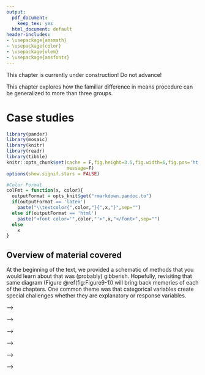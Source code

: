 ```yaml
---
output:
  pdf_document: 
    keep_tex: yes
  html_document: default
header-includes:
- \usepackage{amsmath}
- \usepackage{color}
- \usepackage{ulem}
- \usepackage{amsfonts}
---
```


::: {.underconstruction}
This chapter is currently under construction! Do not advance!
:::

::: {.guidedpractice}
This chapter explores how the familiar difference in means procedure can 
be generalized to more than three groups. 
:::

# Case studies {#chapter9}

```r
library(pander)
library(mosaic)
library(knitr)
library(readr)
library(tibble)
knitr::opts_chunk$set(cache = F,fig.height=3.5,fig.width=6,fig.pos='ht',warning=F,
                      message=F)
options(show.signif.stars = FALSE)
```


```r
#Color Format
colFmt = function(x, color){
  outputFormat = opts_knit$get("rmarkdown.pandoc.to")
  if(outputFormat == 'latex')
    paste("\\textcolor{",color,"}{",x,"}",sep="")
  else if(outputFormat == 'html')
    paste("<font color='",color,"'>",x,"</font>",sep="")
  else
    x
}
```


## Overview of material covered	{#section9-1}

At the beginning of the text, we provided a schematic of methods that you would
learn about that was (probably) gibberish. Hopefully, revisiting that same diagram
(Figure \@ref(fig:Figure9-1)) will bring back memories of each of the chapters.
One common theme was that categorical variables create special challenges whether they are explanatory or
response variables. 

<!-- (ref:fig9-1) Schematic of methods covered.  -->

<!-- ```{r Figure9-1,fig.cap="(ref:fig9-1)",echo=F,out.width="100%",fig.align="center"} -->
<!-- knitr::include_graphics("chapter9_files/image002.png") -->
<!-- ``` -->

<!-- \indent Every scenario with a quantitative response variable was handled using linear -->
<!-- models. The last material on multiple linear regression modeling tied back to -->
<!-- the One-Way and Two-Way ANOVA models as categorical variables were added to the -->
<!-- models. As both a review and to emphasize the connections, let's connect some  -->
<!-- of the different versions of the general linear model that we considered.  -->

<!-- \newpage -->

<!-- \indent If we start with the One-Way ANOVA, the referenced-coded model was written out -->
<!-- as: -->

<!-- $$y_{ij}=\alpha + \tau_j + \varepsilon_{ij}.$$ -->

<!-- We didn't want to introduce indicator variables at that early stage of the  -->
<!-- material, but we can now write out the same model using our indicator variable -->
<!-- approach from Chapter \@ref(chapter8) for a $J$-level categorical explanatory -->
<!-- variable using $J-1$ indicator variables as: -->
<!-- \index{model!One-Way ANOVA} \index{indicator} -->

<!-- $$y_i = \beta_0 + \beta_1I_{\text{Level }2,i} + \beta_2I_{\text{Level }3,i} + -->
<!-- \cdots + \beta_{J-1}I_{\text{Level }J,i} + \varepsilon_i.$$ -->



<!-- We now know how the indicator variables are either 0 or 1 for each observation -->
<!-- and only one takes in the value 1 (is "turned on") at a time for each response. -->
<!-- We can then equate the general notation from Chapter \@ref(chapter8) with our -->
<!-- specific One-Way ANOVA (Chapter \@ref(chapter3)) notation as follows: -->

<!-- * For the baseline category, the mean is: -->

<!--     $$\alpha = \beta_0$$ -->

<!--     * The mean for the baseline category was modeled using $\alpha$ which is -->
<!--     the intercept term in the output that we called $\beta_0$ in the -->
<!--     regression models.  -->

<!-- * For category $j$, the mean is: -->

<!--     * From the One-Way ANOVA model: -->

<!--     $$\alpha + \tau_j$$ -->

<!--     * From the regression model where the only indicator variable that is 1 -->
<!--     is $I_{\text{Level }j,i}$: -->

<!--     $$\begin{array}{rl} -->
<!--     &\beta_0 + \beta_1I_{\text{Level }2,i} + \beta_2I_{\text{Level }3,i} + \cdots + \beta_JI_{\text{Level }J,i} \\ -->
<!--     &=  \beta_0 + \beta_{j-1}\cdot1\\  -->
<!--     &= \beta_0 + \beta_{j-1} -->
<!--     \end{array}$$ -->

<!--     * So with intercepts being equal, $\beta_{j-1}=\tau_j$. -->

<!-- The ANOVA reference-coding notation was used to focus on the coefficients that -->
<!-- were "turned on" and their interpretation without getting bogged down in the -->
<!-- full power (and notation) of general linear models.  -->
<!-- \index{reference coding} -->

<!-- \indent The same equivalence is  -->
<!-- possible to equate our work in the Two-Way ANOVA interaction model, -->
<!-- \index{model!interaction} -->

<!-- $$y_{ijk} = \alpha + \tau_j + \gamma_k + \omega_{jk} + \varepsilon_{ijk},$$ -->

<!-- with the regression notation from the MLR model with an interaction: -->
<!-- \index{model!MLR!interaction} -->

<!-- $$\begin{array}{rc} -->
<!-- y_i=&\beta_0 + \beta_1x_i +\beta_2I_{\text{Level }2,i}+\beta_3I_{\text{Level }3,i} -->
<!-- +\cdots+\beta_JI_{\text{Level }J,i} +\beta_{J+1}I_{\text{Level }2,i}\:x_i \\ -->
<!-- &+\beta_{J+2}I_{\text{Level }3,i}\:x_i -->
<!-- +\cdots+\beta_{2J-1}I_{\text{Level }J,i}\:x_i +\varepsilon_i -->
<!-- \end{array}$$ -->

<!-- If one of the categorical variables only had two levels, then we could simply -->
<!-- replace $x_i$ with the pertinent indicator variable and be able to equate the -->
<!-- two versions of the notation. That said, we won't attempt that here. And if -->
<!-- both variables have more than 2 levels, the number of coefficients to keep  -->
<!-- track of grows rapidly. The great increase in complexity of notation to fully  -->
<!-- writing out the indicator variables in the regression approach with  -->
<!-- interactions with two categorical variables is the other reason we explored the -->
<!-- Two-Way ANOVA using a "simplified" notation system even though ``lm`` used the -->
<!-- indicator approach to estimate the model. The Two-Way ANOVA notation helped us  -->
<!-- distinguish which coefficients related to main effects and the interaction,  -->
<!-- something that the regression notation doesn't make clear.  -->

<!-- \indent In the following four sections, you will have additional opportunities to see -->
<!-- applications of the methods considered here to real data. The data sets are taken directly  -->
<!-- from published research articles, so you can see the potential utility of the -->
<!-- methods we've been discussing for handling real problems. They are focused on -->
<!-- biological applications because most come from a particular journal (*Biology Letters*) that -->
<!--  encourages authors to share their data sets, making -->
<!-- our re-analyses possible. Use these sections to review the methods  -->
<!-- from earlier in the book and to see some hints about possible extensions of the methods you have learned. -->

<!-- \sectionmark{The impact of simulated chronic nitrogen deposition} -->

<!-- ## The impact of simulated chronic nitrogen deposition on the biomass and N2-fixation activity of two boreal feather moss–cyanobacteria associations	{#section9-2} -->

<!-- \sectionmark{The impact of simulated chronic nitrogen deposition} -->

<!-- ```{r echo=F} -->
<!-- gdn <- read_csv("gundalebachnordin_2.csv") -->
<!-- ``` -->

<!-- (ref:fig9-2) Pirate-plot of biomass responses by treatment and species.  -->

<!-- ```{r Figure9-2,fig.cap="(ref:fig9-2)",echo=F} -->
<!-- gdn$Species <- factor(gdn$Species) -->
<!-- gdn$Treatment <- factor(gdn$Treatment) -->
<!-- library(yarrr) -->
<!-- pirateplot(Massperha~Species+Treatment, data=gdn, inf.method="ci", inf.disp="line",  -->
<!--            theme=2, ylab="Biomass", point.o=1, pal="southpark") -->
<!-- ``` -->

<!-- In a 16-year experiment, @Gundale2013 studied the impacts -->
<!-- of Nitrogen (N) additions on the mass of two feather moss species  -->
<!-- (*Pleurozium schreberi* (``PS``) and *Hylocomium* (``HS``)) in the Svartberget -->
<!-- Experimental Forest in Sweden. They used a randomized block design: here this  -->
<!-- means that within each of 6 blocks (pre-specified areas that were divided into  -->
<!-- three experimental units or plots of area 0.1 hectare), one of the three  -->
<!-- treatments were randomly applied. ***Randomized block designs*** involve -->
<!-- randomization of levels within blocks or groups as opposed to ***completely -->
<!-- randomized designs*** where each ***experimental unit*** (the subject or plot -->
<!-- that will be measured) could be randomly assigned to any treatment. -->
<!-- \index{randomized block design} -->
<!-- \index{completely randomized design} -->
<!-- \index{experimental unit} -->
<!-- This is -->
<!-- done in agricultural studies to control for systematic differences across the -->
<!-- fields by making sure each treatment level is used in each area or ***block*** -->
<!-- of the field. In this example, it resulted in a balanced design with six replicates at each combination of *Species* and *Treatment*. -->
<!-- \index{block} -->

<!-- \indent The three treatments involved different levels of N applied immediately after -->
<!-- snow melt, *Control* (no additional N -- just the naturally deposited  -->
<!-- amount), 12.5 kg N $\text{ha}^{-1}\text{yr}^{-1}$ (*N12.5*), and  -->
<!-- 50 kg N $\text{ha}^{-1}\text{yr}^{-1}$ (*N50*). The researchers were  -->
<!-- interested in whether the treatments would have differential impacts on the  -->
<!-- two species of moss growth. They measured a variety of other -->
<!-- variables, but here we focus on the estimated *biomass* per hectare (mg/ha) of -->
<!-- the *species* (*PS* or *HS*), both measured for each plot within each block, -->
<!-- considering differences across the *treatments* (*Control*, *N12.5*, or *N50*). -->
<!-- The pirate-plot in Figure \@ref(fig:Figure9-2) provides some initial information -->
<!-- about the responses. Initially there seem to be some differences in the -->
<!-- combinations of groups and some differences in variability in the different -->
<!-- groups, especially with much more variability in the *control* treatment level -->
<!-- and more variability in the *PS* responses than for the *HS* responses.  -->

<!-- ```{r eval=F} -->
<!-- gdn <- read_csv("http://www.math.montana.edu/courses/s217/documents/gundalebachnordin_2.csv") -->
<!-- gdn$Species <- factor(gdn$Species) -->
<!-- gdn$Treatment <- factor(gdn$Treatment) -->
<!-- library(yarrr) -->
<!-- pirateplot(Massperha~Species+Treatment, data=gdn, inf.method="ci", inf.disp="line",  -->
<!--            theme=2, ylab="Biomass",point.o=1, pal="southpark") -->
<!-- ``` -->

<!-- \indent The Two-WAY ANOVA model that contains a *species* by *treatment* interaction is -->
<!-- of interest (this has a quantitative response variable of *biomass* and two -->
<!-- categorical predictors of *species* and *treatment*)^[The researchers did not -->
<!-- do this analysis so never directly addressed this research question although -->
<!-- they did discuss it in general ways.]. We can make an interaction plot to  -->
<!-- focus on the observed patterns of the means across the combinations of levels -->
<!-- as provided in Figure \@ref(fig:Figure9-3). The interaction -->
<!-- plot suggests a relatively additive pattern of differences between *PS* and  -->
<!-- *HS* across the three treatment levels. However, the variability seems to be  -->
<!-- quite different based on this plot as well.  -->

<!-- (ref:fig9-3) Interaction plot of biomass responses by treatment and species.  -->

<!-- ```{r Figure9-3,fig.cap="(ref:fig9-3)",echo=F, fig.height=6, fig.width=10} -->
<!-- source("intplotfunctions_v3.R") -->
<!-- library(viridis) -->
<!-- intplotarray(Massperha~Species*Treatment, data=gdn, col=viridis(4)[1:3], lwd=2,cex.main=1) -->
<!-- ``` -->

<!-- <!-- \newpage --> -->

<!-- ```{r eval=F} -->
<!-- source("http://www.math.montana.edu/courses/s217/documents/intplotfunctions_v3.R") -->
<!-- intplotarray(Massperha~Species*Treatment, data=gdn, col=viridis(4)[1:3], -->
<!--              lwd=2, cex.main=1) -->
<!-- ``` -->

<!-- Based on the initial plots, we are going to be concerned about the equal -->
<!-- variance assumption initially. We can fit the interaction model and explore -->
<!-- the diagnostic plots to verify that we have a problem.  -->

<!-- (ref:fig9-4) Diagnostic plots of treatment by species interaction model for Biomass. -->

<!-- ```{r Figure9-4,fig.cap="(ref:fig9-4)",fig.height=5,fig.width=10} -->
<!-- m1 <- lm(Massperha~Species*Treatment, data=gdn) -->
<!-- summary(m1) -->
<!-- par(mfrow=c(2,2), oma=c(0,0,2,0)) -->
<!-- plot(m1, sub.caption="Initial Massperha 2-WAY model", pch=16) -->
<!-- ``` -->

<!-- There is a clear problem with non-constant variance showing up in a fanning  -->
<!-- shape^[Instructors often get asked what a problem with  -->
<!-- non-constant variance actually looks like -- this is a perfect example of it!] -->
<!-- in the Residuals versus Fitted and Scale-Location plots in Figure  -->
<!-- \@ref(fig:Figure9-4). Interestingly, the normality assumption is not an issue as the residuals track the 1-1 line in the QQ-plot quite closely -->
<!-- so hopefully we will not worsen this result by using a transformation to try to -->
<!-- address the non-constant variance issue. The independence assumption is -->
<!-- violated in two ways for this model by this study design -- the blocks create -->
<!-- clusters or groups of observations and the block should be accounted for (they -->
<!-- did this in their models by adding *block* as a categorical variable to their -->
<!-- models). Using blocked designs and accounting for the blocks in the model will -->
<!-- typically give more precise inferences for the effects of interest, the -->
<!-- treatments randomized within the blocks. Additionally, **there are two -->
<!-- measurements on each plot** within block, one for *SP* and one for *HS* and -->
<!-- these might be related (for example, high *HS* biomass might be associated with -->
<!-- high or low *SP*) so putting both observations into a model **violates the -->
<!-- independence assumption** at a second level. It takes more advanced statistical -->
<!-- models (called linear mixed models) to see how to fully deal with -->
<!-- this, for now it is important to recognize the issues. The more complicated -->
<!-- models provide similar results here and include the *treatment* by *species* -->
<!-- interaction we are going to explore, they just add to this basic model to -->
<!-- account for these other issues.  -->

<!-- \indent Remember that **before using a *log*-transformation, you always must check -->
<!-- that the responses are strictly greater than 0**: -->

<!-- ```{r} -->
<!-- summary(gdn$Massperha) -->
<!-- ``` -->

<!-- The minimum is 319.1 so it is safe to apply the natural log-transformation to -->
<!-- the response variable (*Biomass*) and repeat the previous plots: -->

<!-- (ref:fig9-5) Pirate-plot and interaction plot of the log-Biomass responses by treatment and species. -->

<!-- ```{r Figure9-5,fig.cap="(ref:fig9-5)",fig.width=6, fig.height=8} -->
<!-- gdn$logMassperha <- log(gdn$Massperha) -->
<!-- par(mfrow=c(2,1)) -->
<!-- pirateplot(logMassperha~Species+Treatment, data=gdn, inf.method="ci", inf.disp="line",  -->
<!--            theme=2, ylab="log-Biomass",point.o=1, pal="southpark", main="(a)") -->
<!-- intplot(logMassperha~Species*Treatment, data=gdn, col=viridis(4)[1:3], lwd=2, main="(b)") -->
<!-- ``` -->

<!-- The variability in the pirate-plot in Figure \@ref(fig:Figure9-5)(a) appears to be -->
<!-- more consistent across the groups but the lines appear to be a little less  -->
<!-- parallel in the interaction plot Figure \@ref(fig:Figure9-5)(b) for -->
<!-- the log-scale response. That is not problematic but suggests that we may now -->
<!-- have an interaction present -- it is hard to tell visually sometimes. Again,  -->
<!-- fitting the interaction model and exploring the diagnostics is the best way to -->
<!-- assess the success of the transformation applied.  -->

<!-- \indent The log(Mass per ha) version of the response variable has little issue with -->
<!-- changing variability present in the residuals in Figure \@ref(fig:Figure9-6) -->
<!-- with much more similar variation in the residuals across the fitted values.  -->
<!-- The normality assumption is leaning toward a slight violation with too little -->
<!-- variability in the right tail and so maybe a little bit of a left skew. This -->
<!-- is only a minor issue and fixes the other big issue (clear non-constant  -->
<!-- variance), so this model is at least closer to giving us trustworthy  -->
<!-- inferences than the original model. The model presents moderate evidence against the null hypothesis of no  -->
<!-- *Species* by *Treatment* interaction on the log-biomass ($F(2,30)=4.2$, p-value$=0.026$). This -->
<!-- suggests that the effects on the log-biomass of the treatments differ between -->
<!-- the two species. The mean log-biomass is lower for *HS* than *PS* with the impacts of increased nitrogen causing *HS* mean log-biomass to decrease more rapidly than for *PS*. In other words, increasing -->
<!-- nitrogen has more of an impact on the resulting log-biomass for *HS* than for  -->
<!-- *PS*. The highest mean log-biomass rates were observed under the control  -->
<!-- conditions for both species making nitrogen appear to inhibit growth of these -->
<!-- species.  -->

<!-- \newpage -->

<!-- (ref:fig9-6) Diagnostic plots of treatment by species interaction model for log-Biomass.  -->

<!-- ```{r Figure9-6,fig.cap="(ref:fig9-6)",fig.height=5,fig.width=10} -->
<!-- m2 <- lm(logMassperha~Species*Treatment, data=gdn) -->
<!-- summary(m2) -->
<!-- library(car) -->
<!-- Anova(m2) -->
<!-- par(mfrow=c(2,2), oma=c(0,0,2,0)) -->
<!-- plot(m2, sub.caption="log-Massperha 2-WAY model", pch=16) -->
<!-- ``` -->

<!-- \indent The researchers actually applied a $\log(y+1)$ transformation to all the  -->
<!-- variables. This was used because one of their many variables had a value of 0 -->
<!-- and so they added 1 to avoid analyzing a $-\infty$ response. This was not  -->
<!-- needed for most of their variables because most did not attain the value  -->
<!-- of 0. Adding a small value to observations and then log-transforming is a  -->
<!-- common but completely arbitrary practice and the choice of the added value can -->
<!-- impact the results. Sometimes considering a square-root transformation can  -->
<!-- accomplish similar benefits as the log-transform and be applied safely to  -->
<!-- responses that include 0s. Or more complicated statistical models can be used -->
<!-- that allow 0s in responses and still account for the violations of the linear  -->
<!-- model assumptions -- see a statistician or continue exploring more advanced -->
<!-- statistical methods for ideas in this direction.  -->

<!-- \indent The term-plot in Figure \@ref(fig:Figure9-7) provides another display of the -->
<!-- results with some information on the results for each combination of the  -->
<!-- species and treatments. Retaining the interaction because of moderate evidence in the interaction test suggests that the treatments caused different -->
<!-- results for the different species. And it appears that  -->
<!-- there are some clear differences among certain combinations such as the mean -->
<!-- for *PS-Control* is clearly larger than for *HS*-*N50*. The researchers were  -->
<!-- probably really interested in whether the *N12.5* results differed from  -->
<!-- *Control* for *HS* and whether the *species* differed at *Control* sites. As  -->
<!-- part of performing all pair-wise comparisons, we can assess those sorts of  -->
<!-- detailed questions. This sort of follow-up could be considered in any -->
<!-- Two-Way ANOVA model but will be most interesting in situations where there are -->
<!-- important interactions.  -->

<!-- (ref:fig9-7) Term-plot of the interaction model for log-biomass. -->

<!-- ```{r Figure9-7,fig.cap="(ref:fig9-7)"} -->
<!-- library(effects) -->
<!-- plot(allEffects(m2), multiline=T, lty=c(1,2), ci.style="bars", grid=T) -->
<!-- ``` -->

<!-- <!-- \newpage --> -->

<!-- **Follow-up Pairwise Comparisons:** -->

<!-- \indent Given at least moderate evidence against the null hypothesis of no interaction, many researchers would like more -->
<!-- details about the source of the differences. We can re-fit the model with a  -->
<!-- unique mean for each combination of the two predictor variables, fitting a  -->
<!-- One-Way ANOVA model (here with six levels) and using Tukey's HSD to provide  -->
<!-- safe inferences for differences among pairs of the true means. \index{Tukey's HSD} There are six  -->
<!-- groups corresponding to all combinations of *Species* (*HS*, *PS*) and -->
<!-- treatment levels (*Control*, *N12.5*, and *N50*) provided in the new  -->
<!-- variable ``SpTrt`` by the ``interaction`` function with new levels of  -->
<!-- *HS.Control*, *PS.Control*, *HS.N12.5*, *PS.N12.5*, *HS.N50*, and *PS.N50*. \index{\texttt{interaction()}} The -->
<!-- One-Way ANOVA $F$-test ($F(5,30)=23.96$, p-value $<0.0001$) suggests that there -->
<!-- is strong evidence against the null hypothesis of no difference in the true mean log-biomass among the six -->
<!-- treatment/species combinations and so we would conclude that at least one differs from the others. Note that the One-Way ANOVA table contains the test for -->
<!-- at least one of those means being different from the others; the interaction -->
<!-- test above was testing a more refined hypothesis -- does the effect of -->
<!-- treatment differ between the two species? As in any situation with a small p-value from the overall -->
<!-- One-Way ANOVA test, the pair-wise comparisons should be of interest.  -->

<!-- <!-- \newpage --> -->

<!-- ```{r warning=F,message=F} -->
<!-- # Create new variable: -->
<!-- gdn$SpTrt <- interaction(gdn$Species, gdn$Treatment) -->
<!-- levels(gdn$SpTrt) -->
<!-- newm2 <- lm(logMassperha~SpTrt, data=gdn) -->
<!-- Anova(newm2) -->
<!-- ``` -->

<!-- \vspace{22pt} -->

<!-- ```{r} -->
<!-- library(multcomp) -->
<!-- PWnewm2 <- glht(newm2, linfct=mcp(SpTrt="Tukey")) -->
<!-- confint(PWnewm2) -->
<!-- ``` -->

<!-- We can also generate the Compact Letter Display (CLD) to help us group up the -->
<!-- results. \index{compact letter display} -->

<!-- ```{r warning=F,message=F} -->
<!-- cld(PWnewm2) -->
<!-- ``` -->

<!-- And we can add the CLD to an interaction plot to create Figure  -->
<!-- \@ref(fig:Figure9-8). Researchers often use displays like this to simplify the -->
<!-- presentation of pair-wise comparisons. Sometimes researchers add bars or stars -->
<!-- to provide the same information about pairs that are or are not detectably -->
<!-- different. The following code creates the plot of these results using our  -->
<!-- ``intplot`` function and the ``cld=T`` option. \index{\texttt{intplot()}} -->

<!-- (ref:fig9-8) Interaction plot for log-biomass with CLD from Tukey's HSD for all pairwise comparisons. -->

<!-- ```{r Figure9-8,fig.cap="(ref:fig9-8)",fig.height=5,fig.width=10} -->
<!-- intplot(logMassperha~Species*Treatment, cld=T, cldshift=0.15, data=gdn, lwd=2,  -->
<!--         main="Interaction with CLD from Tukey's HSD on One-Way ANOVA") -->
<!-- ``` -->

<!-- \indent These results suggest that *HS-N50* is detectably different from all the other -->
<!-- groups (letter "a"). The rest of the story is more complicated since many of -->
<!-- the sets contain overlapping groups in terms of detectable differences. Some  -->
<!-- specific aspects of those results are most interesting. The mean log-biomasses -->
<!-- were not detectably different between the species in the control group (they share a "d"). In other words, -->
<!-- without treatment, there is little to no evidence against the null hypothesis of no difference in how much of the two -->
<!-- species are present in the sites. For *N12.5* and *N50* treatments, there are -->
<!-- detectable differences between the *Species*. These comparisons are probably of -->
<!-- the most interest initially and suggest that the treatments have a different -->
<!-- impact on the two species, remembering that in the control treatments, the -->
<!-- results for the two species were not detectably different. Further explorations -->
<!-- of the sizes of the differences that can be extracted from selected confidence -->
<!-- intervals in the Tukey's HSD results printed above. Because these results are for the log-scale responses, we could exponentiate coefficients for groups that are deviations from the baseline category and interpret those as multiplicative changes in the median relative to the baseline group, but at the end of this amount of material, I thought that might stop you from reading on any further... -->

<!-- \newpage -->

<!-- \sectionmark{Ants learn to rely on more informative attributes} -->

<!-- ## Ants learn to rely on more informative attributes during decision-making	{#section9-3} -->

<!-- \sectionmark{Ants learn to rely on more informative attributes} -->

<!-- In @Sasaki2013, a set of ant colonies were randomly assigned to one -->
<!-- of two treatments to study whether the ants could be "trained" to have a -->
<!-- preference for or against certain attributes for potential nest sites. The -->
<!-- colonies were either randomly assigned to experience the repeated choice of two -->
<!-- identical colony sites except for having an inferior light or entrance size -->
<!-- attribute. Then the ants were allowed to choose between two nests, one that had -->
<!-- a large entrance but was dark and the other that had a small entrance but was -->
<!-- bright. 54 of the 60 colonies that were randomly assigned to one of the two -->
<!-- treatments completed the experiment by making a choice between the two types of -->
<!-- sites. The data set and some processing code follows.  -->

<!-- \indent The first question is what type of analysis is appropriate here. -->
<!-- Once we recognize that there are two categorical variables being considered -->
<!-- (*Treatment* group with two levels and *After* choice with two levels -->
<!-- *SmallBright* or *LargeDark* for what the colonies selected), then this is recognized as being within our -->
<!-- Chi-square testing framework. The random assignment of colonies (the subjects  -->
<!-- here) to treatment levels tells us that the ***Chi-square Homogeneity test*** -->
<!-- is appropriate here and that we can make causal statements about the effects of the *Treatment* groups.  -->

<!-- ```{r eval=F} -->
<!-- sasakipratt <- read_csv("http://www.math.montana.edu/courses/s217/documents/sasakipratt.csv") -->
<!-- ``` -->

<!-- ```{r echo=F} -->
<!-- sasakipratt <- read_csv("sasakipratt.csv") -->
<!-- ``` -->

<!-- (ref:fig9-9) Stacked bar chart for Ant Colony results. -->

<!-- ```{r Figure9-9,fig.cap="(ref:fig9-9)", fig.height=4} -->
<!-- sasakipratt$group <- factor(sasakipratt$group) -->
<!-- levels(sasakipratt$group) <- c("Light","Entrance") -->
<!-- sasakipratt$after <- factor(sasakipratt$after) -->
<!-- levels(sasakipratt$after) <- c("SmallBright","LargeDark") -->
<!-- sasakipratt$before <- factor(sasakipratt$before) -->
<!-- levels(sasakipratt$before) <- c("SmallBright","LargeDark") -->
<!-- plot(after~group, data=sasakipratt, col=cividis(2)) -->
<!-- ``` -->

<!-- ```{r} -->
<!-- library(mosaic) -->
<!-- tally(~group+after, data=sasakipratt) -->
<!-- table1 <- tally(~group+after, data=sasakipratt, margins=F) -->
<!-- ``` -->

<!-- The null hypothesis of interest here is that there is no difference in the -->
<!-- distribution of responses on *After* -- the rates of their choice of den types -->
<!-- -- between the two treatment *groups* in the population of all ant colonies -->
<!-- like those studied. The alternative is that there is some difference in the -->
<!-- distributions of *After* between the *groups* in the population.  -->

<!-- \indent To use the Chi-square distribution to find a p-value for the $X^2$ statistic, -->
<!-- we need all the expected cell counts to be larger than 5, so we should check  -->
<!-- that. Note that in the following, the ``correct=F`` option is used to keep the -->
<!-- function from slightly modifying the statistic used that occurs when overall  -->
<!-- sample sizes are small.  -->

<!-- ```{r} -->
<!-- chisq.test(table1, correct=F)$expected -->
<!-- ``` -->

<!-- Our expected cell count condition is met, so we can proceed to explore the  -->
<!-- results of the parametric test: -->

<!-- ```{r} -->
<!-- chisq.test(table1, correct=F) -->
<!-- ``` -->

<!-- The $X^2$ statistic is 5.97 which, if our assumptions hold, should  -->
<!-- approximately follow a Chi-square distribution with $(R-1)*(C-1)=1$ degrees of -->
<!-- freedom under the null hypothesis. The p-value is 0.015, suggesting that there -->
<!-- is moderate to strong evidence against the null hypothesis and we can conclude that there is a -->
<!-- difference in the distribution of the responses between the two treated groups -->
<!-- in the population of all ant colonies that could have been treated. Because of -->
<!-- the random assignment, we can say that the treatments caused differences in the -->
<!-- colony choices. These results cannot be extended to ants beyond those being -->
<!-- studied by these researchers because they were not randomly selected.  -->

<!-- \indent Further exploration of the standardized residuals can provide more insights in -->
<!-- some situations, although here they are similar for all the cells: -->

<!-- ```{r} -->
<!-- chisq.test(table1, correct=F)$residuals -->
<!-- ``` -->

<!-- When all the standardized residual contributions are similar, that suggests -->
<!-- that there are differences in all the cells from what we would expect if the -->
<!-- null hypothesis were true. Basically, that means that what we observed is a bit -->
<!-- larger than expected for the *Light* treatment group in the *SmallBright* -->
<!-- choice and lower than expected in *LargeDark* -- those treated ants preferred -->
<!-- the small and bright den. And for the *Entrance* treated group, they preferred -->
<!-- the large entrance, dark den at a higher rate than expected if the null is  -->
<!-- true and lower than expected in the small entrance, bright location.  -->

<!-- \indent The researchers extended this basic result a little further using a statistical -->
<!-- model called ***logistic regression***, which involves using something like a -->
<!-- linear model but with a categorical response variable (well -- it actually only -->
<!-- works for a two-category response variable). They also had measured which of -->
<!-- the two types of dens that each colony chose before treatment and used this model to control -->
<!-- for that choice. So the actual model used in their paper contained two -->
<!-- predictor variables -- the randomized treatment received that we explored here -->
<!-- and the prior choice of den type. The interpretation of their results related -->
<!-- to the same treatment effect, but they were able to discuss it after adjusting -->
<!-- for the colonies previous selection. Their conclusions were similar to those -->
<!-- found with our simpler analysis. Logistic regression models are a special case -->
<!-- of what are called *generalized linear models* and are a topic for the next level -->
<!-- of statistics if you continue exploring. -->

<!-- \newpage -->

<!-- \sectionmark{understanding vertebrate diversification in deep time} -->

<!-- ## Multi-variate models are essential for understanding vertebrate diversification in deep time	{#section9-4} -->

<!-- \sectionmark{understanding vertebrate diversification in deep time} -->

<!-- @Benson2012 published a paleontology study that considered -->
<!-- modeling the diversity of *Sauropodomorphs* across $n=26$ "stage-level" time -->
<!-- bins. Diversity is measured by the count of the number of different species -->
<!-- that have been found in a particular level of fossils. Specifically, the counts -->
<!-- in the *Sauropodomorphs* group were obtained for stages between *Carnian* and -->
<!-- *Maastrichtian*, with the first three stages in the *Triassic*, the next ten in -->
<!-- the *Jurassic*, and the last eleven in the *Cretaceous*. They were concerned  -->
<!-- about variation in sampling -->
<!-- efforts and the ability of paleontologists to find fossils across different -->
<!-- stages creating a false impression of the changes in biodiversity (counts of species) over time. -->
<!-- They first wanted to see if the species counts were related to factors such as -->
<!-- the count of dinosaur-bearing-formations (*DBF*) and the count of -->
<!-- dinosaur-bearing-collections (*DBC*) that have been identified for each period. -->
<!-- The thought is that if there are more formations or collections of fossils from -->
<!-- certain stages, the diversity might be better counted (more found of those -->
<!-- available to find) and those stages with less information available might be -->
<!-- under-counted. They also measured the length of each stage (*Duration*) but did -->
<!-- not consider it in their models since they want to reflect the diversity and -->
<!-- longer stages would likely have higher diversity.  -->

<!-- \indent Their main goal was to develop a model that would **control for** the effects -->
<!-- of sampling efforts and allow them to perform inferences for whether the -->
<!-- diversity was different between the *Triassic/Jurassic* (grouped together) and -->
<!-- considered models that included two different versions of sampling effort -->
<!-- variables and one for the comparisons of periods (an indicator variable  -->
<!-- *TJK*=0 if the observation is in *Triassic* or *Jurassic* or 1 if in  -->
<!-- *Cretaceous*), which are more explicitly coded below. \index{indicator} They *log-e* transformed all their quantitative variables -->
<!-- because the untransformed variables created diagnostic issues including -->
<!-- influential points. \index{influential} They explored a model just based on the *DBC* -->
<!-- predictor^[This was not even close to their top AIC model so they made an odd -->
<!-- choice.] and they analyzed the residuals from that model to see if the -->
<!-- biodiversity was different in the *Cretaceous* or before, finding a  -->
<!-- "p-value **>=** 0.0001" (I think they meant < 0.0001^[I had students read this -->
<!-- paper in a class and one decided that this was a reasonable way to report small -->
<!-- p-values -- it is WRONG. We are interested in how small a p-value might be and -->
<!-- saying it is over a value is never useful, especially if you say it is larger than a tiny number.]). They were comparing the MLR -->
<!-- models you learned to some extended regression models that incorporated a  -->
<!-- correction for correlation in the responses over time, but we can proceed with -->
<!-- fitting some of their MLR models and using an AIC comparison similar to what -->
<!-- they used. There are some obvious flaws in their analysis and results that we -->
<!-- will avoid^[All too often, I read journal articles that have under-utilized,  -->
<!-- under-reported, mis-applied, or mis-interpreted statistical methods and -->
<!-- results. One of the reasons that I wanted to write this book was to help more -->
<!-- people move from basic statistical knowledge to correct use of intermediate -->
<!-- statistical methods and beginning to see the potential in more advanced -->
<!-- statistical methods. It took me many years of being a statistician (after getting a PhD) just to -->
<!-- feel armed for battle when confronted with new applications and two stat -->
<!-- courses are not enough to get you there, but you have to start somewhere. You -->
<!-- are only maybe two or three hundred hours into your 10,000 hours required for mastery.  -->
<!-- This book is intended get you some solid fundamentals to build on or a -->
<!-- few intermediate tools to use if this is your last statistics training -->
<!-- experience.].  -->

<!-- \indent First, we start with a plot of the log-diversity vs the log-dinosaur bearing -->
<!-- collections by period. We can see fairly strong positive relationships between -->
<!-- the log amounts of collections and species found with potentially similar -->
<!-- slopes for the two periods but what look like different intercepts. Especially -->
<!-- for *TJK* level 1 (*Cretaceous* period) observations, we might need to worry -->
<!-- about a curving relationship. Note that a similar plot can also be made using -->
<!-- the formations version of the quantitative predictor variable and that the -->
<!-- research questions involve whether *DBF* or *DBC* are better predictor -->
<!-- variables.  -->

<!-- ```{r eval=F} -->
<!-- bm <- read_csv("http://www.math.montana.edu/courses/s217/documents/bensonmanion.csv") -->
<!-- ``` -->

<!-- ```{r echo=F} -->
<!-- bm <- read_csv("bensonmanion.csv") -->
<!-- ``` -->

<!-- (ref:fig9-10) Scatterplot of *log-biodiversity* vs *log-DBCs* by *TJK*. -->

<!-- ```{r Figure9-10,fig.cap="(ref:fig9-10)",echo=T,fig.height=5,fig.width=10} -->
<!-- bm2 <- bm[,-c(9:10)] -->
<!-- bm$logSpecies <- log(bm$Species) -->
<!-- bm$logDBCs <- log(bm$DBCs) -->
<!-- bm$logDBFs <- log(bm$DBFs) -->
<!-- bm$TJK <- factor(bm$TJK) -->
<!-- levels(bm$TJK) <- c("Trias_Juras","Cretaceous") -->
<!-- library(car); library(viridis) -->
<!-- scatterplot(logSpecies~logDBCs|TJK, data=bm, smooth=T, -->
<!--             main="Scatterplot of log-diversity vs log-DBCs by period", -->
<!--             legend=list(coords="topleft",columns=1), lwd=2, col=viridis(7)[c(5,1)]) -->
<!-- ``` -->

<!-- <!-- \newpage --> -->

<!-- \indent The following results will allow us to explore models similar to theirs. One -->
<!-- "full" model they considered is: -->

<!-- $$\log{(\text{count})}_i=\beta_0 + \beta_1\cdot\log{(\text{DBC})}_i  -->
<!-- + \beta_2I_{\text{TJK},i} + \varepsilon_i$$ -->

<!-- which was compared to  -->

<!-- $$\log{(\text{count})}_i=\beta_0 + \beta_1\cdot\log{(\text{DBF})}_i  -->
<!-- + \beta_2I_{\text{TJK},i} + \varepsilon_i$$ -->

<!-- as well as the simpler models that each suggests: -->

<!-- $$\begin{array}{rl} -->
<!-- \log{(\text{count})}_i &=\beta_0 + \beta_1\cdot\log{(\text{DBC})}_i  -->
<!-- + \varepsilon_i, \\ -->
<!-- \log{(\text{count})}_i &=\beta_0 + \beta_1\cdot\log{(\text{DBF})}_i -->
<!-- + \varepsilon_i, \\ -->
<!-- \log{(\text{count})}_i &=\beta_0 + \beta_2I_{\text{TJK},i}  -->
<!-- + \varepsilon_i, \text{ and} \\ -->
<!-- \log{(\text{count})}_i &=\beta_0 + \varepsilon_i.  \\ -->
<!-- \end{array}$$ -->

<!-- Both versions of the models (based on *DBF* or *DBC*) start with an MLR model -->
<!-- with a quantitative variable and two slopes. We can obtain some of the needed -->
<!-- model selection results from the first full model using: -->


<!-- ```{r echo=F} -->
<!-- oldWidth <- options()$width -->
<!-- options(width=120) -->
<!-- ``` -->

<!-- ```{r} -->
<!-- bd1 <- lm(logSpecies~logDBCs+TJK, data=bm) -->
<!-- library(MuMIn) -->
<!-- options(na.action = "na.fail") -->
<!-- dredge(bd1, rank="AIC",  -->
<!--        extra=c("R^2", adjRsq=function(x) summary(x)$adj.r.squared)) -->
<!-- ``` -->

<!-- And from the second model: -->

<!-- ```{r} -->
<!-- bd2 <- lm(logSpecies~logDBFs+TJK, data=bm) -->
<!-- dredge(bd2, rank="AIC", -->
<!--        extra=c("R^2", adjRsq=function(x) summary(x)$adj.r.squared)) -->
<!-- ``` -->

<!-- ```{r echo=F} -->
<!-- options(width=oldWidth) -->
<!-- ``` -->

<!-- The top AIC model is  -->
<!-- $\log{(\text{count})}_i=\beta_0 + \beta_1\cdot\log{(\text{DBC})}_i + \beta_2I_{\text{TJK},i} + \varepsilon_i$  -->
<!-- with an AIC of 33.3. The next best ranked model on AICs was $\log{(\text{count})}_i=\beta_0 + \beta_1\cdot\log{(\text{DBF})}_i + \beta_2I_{\text{TJK},i} + \varepsilon_i$  -->
<!-- with an AIC of 36.8, so 3.5 AIC units worse than the top model and so there is clear evidence to support the ``DBC+TJK`` model over the best version with ``DBF`` and all others. We put these -->
<!-- two runs of results together in Table \@ref(tab:Table9-1), re-computing all the -->
<!-- AICs based on the top model from the first full model considered to make it easier to see this.  -->

<!-- (ref:tab9-1) Model comparison table. -->

<!-- ```{r Table9-1,echo=F,results="asis"} -->
<!-- columnHeaders <- c("**Model**&nbsp;&nbsp;&nbsp;&nbsp;&nbsp;&nbsp;&nbsp;&nbsp;&nbsp;&nbsp;&nbsp;&nbsp;&nbsp;&nbsp;&nbsp;&nbsp;", -->
<!--                    "**R^2^**", "**adj R^2^**&nbsp;", -->
<!--                    "**df**","**logLik**&nbsp;","**AIC**", -->
<!--                    "Delta AIC") -->
<!-- cell11 <- "$\\log(\\text{count})_i=\\beta_0 + \\beta_1\\cdot\\log(\\text{DBC})_i + \\beta_2I_{\\text{TJK},i} + \\varepsilon_i$" -->
<!-- cell21 <- "$\\log(\\text{count})_i=\\beta_0 + \\beta_1\\cdot\\log(\\text{DBF})_i + \\beta_2I_{\\text{TJK},i} + \\varepsilon_i$" -->
<!-- cell31 <- "$\\log(\\text{count})_i=\\beta_0 + \\beta_1\\cdot\\log(\\text{DBC})_i + \\varepsilon_i$" -->
<!-- cell41 <- "$\\log(\\text{count})_i=\\beta_0 + \\beta_1\\cdot\\log(\\text{DBF})_i + \\varepsilon_i$" -->
<!-- cell51 <- "$\\log(\\text{count})_i=\\beta_0 + \\varepsilon_i$" -->
<!-- cell61 <- "$\\log(\\text{count})_i=\\beta_0 + \\beta_2I_{\\text{TJK},i} + \\varepsilon_i$" -->

<!-- row1 <- c(cell11,0.5809,0.5444,4,-12.652,33.3,0) -->
<!-- row2 <- c(cell21,0.5199,0.4781,4,-14.418,36.8,3.5) -->
<!-- row3 <- c(cell31,0.3691,0.3428,3,-17.969,41.9,8.6) -->
<!-- row4 <- c(cell41,0.2098,0.1769,3,-20.895,47.8,14.5) -->
<!-- row5 <- c(cell51,0,0,2,-23.956,51.9,18.6) -->
<!-- row6 <- c(cell61,0.0048,-0.0366,3,-23.893,53.8,20.5) -->

<!-- x <- matrix(c(row1,row2,row3,row4,row5,row6),ncol = 7, byrow = T) -->
<!-- m <- as.data.frame(x) -->
<!-- colnames(m) <- columnHeaders -->
<!-- pandoc.table(m, keep.line.breaks = TRUE,caption="(\\#tab:Table9-1) (ref:tab9-1)", -->
<!--              split.table = 300, -->
<!--              justify=c("left","right","right","right","right","right","right")) -->
<!-- ``` -->


<!-- Table \@ref(tab:Table9-1) suggests some interesting results. By itself, $TJK$ leads to the worst performing model on the AIC measure, ranking below a model with nothing in it -->
<!-- (mean-only) and 20.5 AIC units worse than the top model. But the two top models -->
<!-- distinctly benefit from the inclusion of *TJK*. This suggests that after -->
<!-- controlling for the sampling effort, either through *DBC* or *DBF*, the -->
<!-- differences in the stages captured by *TJK* can be more clearly observed.  -->

<!-- \indent So the top model in our (correct) results^[They also had an error in their AIC -->
<!-- results that is difficult to explain here but was due to an un-careful usage of -->
<!-- the results from the more advanced models that account for autocorrelation, -->
<!-- which seems to provide the proper ranking of models (*that they ignored*) but -->
<!-- did not provide the correct differences among models.] suggests that  -->
<!-- *log(DBC)* is important as well as different intercepts for the two periods. We can interrogate -->
<!-- this model further but we should check the diagnostics (Figure -->
<!-- \@ref(fig:Figure9-11)) and consider our model -->
<!-- assumptions first as AICs are not valid if the model assumptions are clearly violated.  -->

<!-- (ref:fig9-11) Diagnostic plots for the top AIC model. -->

<!-- ```{r Figure9-11,fig.cap="(ref:fig9-11)",fig.height=5,fig.width=10} -->
<!-- par(mfrow=c(2,2), oma=c(0,0,2,0)) -->
<!-- plot(bd1, pch=16) -->
<!-- ``` -->

<!-- \indent The constant variance, linearity, and assessment of influence do not suggest any problems with those assumptions. This is reinforced in the partial residuals in Figure \@ref(fig:Figure9-12). The normality assumption is possibly violated but shows lighter -->
<!-- tails than expected from a normal distribution and so should cause few -->
<!-- problems with inferences (we would be looking for an answer of "yes, there is a -->
<!-- violation of the normality assumption but that problem is  -->
<!-- minor because the pattern is not the problematic type of violation  -->
<!-- because both the upper and lower tails are shorter than expected from a normal distribution"). The other assumption that **is violated for all our models** is -->
<!-- that the observations are independent. Between neighboring stages in time, -->
<!-- there would likely be some sort of relationship in the biodiversity so -->
<!-- we should not assume that the observations are independent (this is another -->
<!-- ***time series*** of observations). \index{time series} The authors acknowledged this issue but -->
<!-- unskillfully attempted to deal with it. Because an interaction was not  -->
<!-- considered in any of the models, there also is an assumption that the results -->
<!-- are parallel enough for the two groups. The scatterplot in Figure  -->
<!-- \@ref(fig:Figure9-10) suggests that using parallel lines for the two -->
<!-- groups is probably reasonable but a full assessment really should also explore -->
<!-- that fully to verify that there is no support for an interaction which would relate to different impacts of sampling efforts on the response across the levels of *TJK*.  -->

<!-- ```{r echo=F} -->
<!-- #Horizontal strike word p-value -->
<!-- strikePVal = function(){ -->
<!--   outputFormat = opts_knit$get("rmarkdown.pandoc.to") -->
<!--   if(outputFormat == 'latex') -->
<!--     paste("$(t_{23}=-3.41;\\text{\\sout{p-value=0.0024}})$", sep="") -->

<!--   else if(outputFormat == 'html')  -->
<!--     paste("$\\require{enclose} (t_{23}=-3.41;\\enclose{horizontalstrike}{\\text{p-value}=0.0024})$", sep="") -->
<!-- } -->
<!-- ``` -->

<!-- \indent Ignoring the violation of the independence assumption, we are otherwise OK to -->
<!-- explore the model more and see what it tells us about biodiversity of -->
<!-- *Sauropodomorphs*. The top model is estimated to be -->
<!-- $\log{(\widehat{\text{count}})}_i=-1.089 + 0.724\cdot\log{(\text{DBC})}_i -0.75I_{\text{TJK},i}$.  -->
<!-- This suggests that for the early observations (*TJK*=*Trias_Juras*), the model is -->
<!-- $\log{(\widehat{\text{count}})}_i=-1.089 + 0.724\cdot\log{(\text{DBC})}_i$ -->
<!-- and for the Cretaceous period (*TJK*=*Cretaceous*), the model is -->
<!-- $\log{(\widehat{\text{count}})}_i=-1.089 + -0.75+0.724\cdot\log{(\text{DBC})}_i$ -->
<!-- which simplifies to $\log{(\widehat{\text{count}})}_i=-1.84 + 0.724\cdot\log{(\text{DBC})}_i$. This suggests that the sampling efforts -->
<!-- have the same impacts on all observations and having an increase in *logDBCs* -->
<!-- is associated with increases in the mean *log-biodiversity*. Specifically, for  -->
<!-- a 1 log-count increase in the *log-DBCs*, we estimate, on average, to have a  -->
<!-- 0.724 log-count change in the mean log-biodiversity, after accounting for  -->
<!-- different intercepts for the two periods considered. We could also translate  -->
<!-- this to the original count scale but will leave it as is, because their real -->
<!-- question of interest involves the differences between the periods. The change  -->
<!-- in the y-intercepts of -0.76 suggests that the Cretaceous has a lower average -->
<!-- log-biodiversity by 0.75 log-count, after controlling for the log-sampling  -->
<!-- effort. This suggests that the *Cretaceous* had a lower corrected mean -->
<!-- log-Sauropodomorph biodiversity `r strikePVal()` than the combined -->
<!-- results for the Triassic and Jurassic. On the original count scale, this  -->
<!-- suggests $\exp(-0.76)=0.47$ times (53% drop in) the median biodiversity count  -->
<!-- per stage for Cretaceous versus the prior time period, after correcting for -->
<!-- log-sampling effort in each stage.  -->

<!-- <!-- \newpage --> -->

<!-- ```{r} -->
<!-- summary(bd1) -->
<!-- ``` -->

<!-- (ref:fig9-12) Term-plots for the top AIC model with partial residuals. -->

<!-- ```{r Figure9-12,fig.cap="(ref:fig9-12)",fig.height=5,fig.width=10} -->
<!-- plot(allEffects(bd1, residuals=T), grid=T) -->
<!-- ``` -->


<!-- \indent Their study shows some interesting contrasts between methods. They tried to use -->
<!-- AIC-based model selection methods across all the models but then used p-values -->
<!-- to really make their final conclusions. This presents a philosophical -->
<!-- inconsistency that bothers some more than others but should bother everyone.  -->
<!-- One thought is whether they needed to use AICs at all since they wanted to use -->
<!-- p-values?  -->


<!-- The one reason they might have preferred to use AICs is that it allows -->
<!-- the direct comparison of -->

<!-- $$\log{(\text{count})}_i=\beta_0 + \beta_1\log{(\text{DBC})}_i + \beta_2I_{\text{TJK},i} + \varepsilon_i$$ -->

<!-- to  -->

<!-- $$\log{(\text{count})}_i=\beta_0 + \beta_1\cdot\log{(\text{DBF})}_i + \beta_2I_{\text{TJK},i} + \varepsilon_i,$$ -->

<!-- exploring whether *DBC* or *DBF* is "better" with *TJK* in the model. There -->
<!-- is no hypothesis test to compare these two models because one is not ***nested*** -->
<!-- in the other -- **it is not possible to get from one model to the other by  -->
<!-- setting one or more slope coefficients to 0 so we can't hypothesis test our way from one -->
<!-- model to the other one**. The AICs suggest strong support for the model with *DBC* and *TJK* as compared to the model with *DBF* and *TJK*, so that helps us make that decision. -->
<!-- After that step, we could rely on $t$-tests or ANOVA $F$-tests to decide whether -->
<!-- further refinement is suggested/possible for the model with *DBC* and *TJK*. This -->
<!-- would provide the direct inferences that they probably want and are trying to -->
<!-- obtain from AICs along with p-values in their paper. -->

<!-- \indent Finally, their results would actually be more valid if they had used a set of -->
<!-- statistical methods designed for modeling responses that are counts of events -->
<!-- or things, especially those whose measurements change as a function of sampling -->
<!-- effort; models called ***Poisson rate models*** would be ideal for their -->
<!-- application which are also special cases of the generalized linear models noted in the extensions for modeling categorical responses. The other aspect of the biodiversity that they measured -->
<!-- for each stage was the duration of the stage. They never incorporated that -->
<!-- information and it makes sense given their interests in comparing biodiversity -->
<!-- across stages, not understanding why more or less biodiversity might occur. But -->
<!-- other researchers might want to estimate the biodiversity after also -->
<!-- controlling for the length of time that the stage lasted and the sampling -->
<!-- efforts involved in detecting the biodiversity of each stage, models that are -->
<!-- only a few steps away from those considered here. In general, this paper -->
<!-- presents some of the pitfalls of attempting to use advanced statistical methods -->
<!-- as well as hinting at the benefits. The statistical models are the only way to -->
<!-- access the results of interest; inaccurate usage of statistical models can -->
<!-- provide inaccurate conclusions. They seemed to mostly get the right answers -->
<!-- despite a suite of errors in their work.  -->

<!-- \sectionmark{didgeridoos and sleepiness} -->

<!-- ## What do didgeridoos really do about sleepiness?	{#section9-5} -->

<!-- \sectionmark{didgeridoos and sleepiness} -->

<!-- In the practice problems at the end of Chapter 4, a study (@Puhan2006) related -->
<!-- to a pre-post, two group comparison of the sleepiness ratings of subjects was introduced. They -->
<!-- obtained $n=25$ volunteers and they randomized the subjects to either get a  -->
<!-- lesson or be placed on a waiting list for lessons. They constrained the  -->
<!-- randomization based on the high/low apnoea and high/low on the Epworth scale  -->
<!-- of the subjects in their initial observations to make sure they balanced the  -->
<!-- types of subjects going into the treatment and control groups. They measured  -->
<!-- the subjects' Epworth value (daytime sleepiness, higher is more sleepy)  -->
<!-- initially and after four months, where only the treated subjects (those who  -->
<!-- took lessons) had any intervention. We are interested in whether the mean Epworth -->
<!-- scale values changed differently over the four months in the group that got  -->
<!-- didgeridoo lessons than it did in the control group (that got no lessons). Each -->
<!-- subject was measured twice (so the total sample size in the data set is 50) in  -->
<!-- the data set provided that is available at -->
<!-- http://www.math.montana.edu/courses/s217/documents/epworthdata.csv. -->

<!-- \indent The data set was not initially provided by the researchers, but they  -->
<!-- did provide a plot very similar to Figure \@ref(fig:Figure9-13). Since this  -->
<!-- is the last section of the book, I am going to use a new package to make the plot, -->
<!-- ``qplot`` from the ``ggplot2`` package [@R-ggplot2], that violates one of  -->
<!-- the rules used for R functions to this point - it doesn't have a formula interface. -->
<!-- \index{R packages!\textbf{ggplot2}} -->
<!-- If you continue much further in learning to use R, you will see the benefits  -->
<!-- of some other functions and styles of functions. You will also likely run into  -->
<!-- the ``ggplot2`` package, which is part of the "tidyverse" and has been developed  -->
<!-- to implement sophisticated graphics. For more on this, you can visit -->
<!-- https://ggplot2.tidyverse.org/ and the related book by Hadley Wickham, who works for RStudio. We could have used ``ggplot2`` to make every graph in the  -->
<!-- book, but elected to focus on functions that rely on formula interfaces. For now, I am going to use it to make Figure -->
<!-- \@ref(fig:Figure9-13) with the ``qplot`` function that allows me to display a  -->
<!-- line for each subject over the two time points (pre and post) of observation  -->
<!-- and indicate which group the subjects were assigned to. This allows us to see  -->
<!-- the variation at a given time across subjects and changes over time, which is  -->
<!-- critical here as this shows clearly why we had a violation of the independence -->
<!-- assumption in these data. In the plot, you can see that there are not clear differences in the two groups at the "Pre" time but that treated group seems  -->
<!-- to have most of the lines go down to lower sleepiness ratings and that this is  -->
<!-- not happening much for the subjects in the control group. The violation of the independence assumption is diagnosable from the study design (two observations on each subject). The plot allows us to go further and see that many subjects had similar Epworth scores from pre to post (high in pre, generally high in post) once we account for systematic changes in the treated subjects that seemed to drop a bit on average. -->

<!-- ```{r eval=F} -->
<!-- epworthdata <- read_csv("http://www.math.montana.edu/courses/s217/documents/epworthdata.csv") -->
<!-- ``` -->

<!-- ```{r echo=F} -->
<!-- epworthdata <- read_csv("epworthdata.csv") -->
<!-- ``` -->

<!-- (ref:fig9-13) Plot of Epworth responses for each subject, initially and after four months, based on treatment groups with one line for each subject connecting observations made over time. -->

<!-- ```{r Figure9-13,fig.cap="(ref:fig9-13)",fig.height=5,fig.width=10} -->
<!-- epworthdata$Time <- factor(epworthdata$Time) -->
<!-- levels(epworthdata$Time) <- c("Pre" , "Post") -->
<!-- epworthdata$Group <- factor(epworthdata$Group) -->
<!-- levels(epworthdata$Group) <- c("Control" , "Didgeridoo") -->

<!-- library(ggplot2); library(ggthemes) -->
<!-- qplot(x = Time, y = Epworth, data = epworthdata,  -->
<!--       group = Subject, colour = Group, geom = c("line", -->
<!--       "point"))+theme_bw()+scale_color_viridis(discrete=TRUE, end=.8, option="E")  -->
<!-- ``` -->

<!-- \indent This plot seems to contradict the result from the following Two-Way  -->
<!-- ANOVA (that is a repeat of what you would have seen had you done the practice  -->
<!-- problem earlier in the book and the related interaction plot) -- there is  -->
<!-- little to no evidence against the null hypothesis of no interaction between  -->
<!-- Time and Treatment group on Epworth scale ratings ($F(1,46)=1.37$, p-value$=0.2484$ -->
<!-- as seen in Table \@ref(tab:Table9-2)). But this model assumes all the  -->
<!-- observations are independent and so does not account for the repeated measures  -->
<!-- on the same subjects. It ends up that if we account for systematic differences -->
<!-- in subjects, we can (sometimes) find the differences we are interested in more  -->
<!-- clearly. We can see that this model does not really seem to capture the full structure of the real data by comparing simulated data to the original one, as in Figure \@ref(fig:Figure9-14). The real data set had fairly strong relationships between the pre and post scores but this connection seems to disappear in responses simulated from the estimated Two-Way ANOVA model (that assumes all observations are independent). -->

<!-- ```{r eval=F} -->
<!-- library(car) -->
<!-- lm_int <- lm(Epworth ~ Time*Group,data=epworthdata) -->
<!-- Anova(lm_int) -->
<!-- ``` -->

<!-- ```{r echo=F} -->
<!-- library(car) -->
<!-- lm_int <- lm(Epworth ~ Time*Group,data=epworthdata) -->
<!-- ``` -->

<!-- (ref:fig9-14) Plot of simulated data from the Two-Way ANOVA model that does not assume observations are on repeated measures on subjects to compare to the real data set. Even though the treatment levels seem to decrease on average, there is a much less clear relationship between the starting and ending values in the individuals. -->

<!-- ```{r Figure9-14,fig.cap="(ref:fig9-14)",fig.height=5,fig.width=10,echo=F} -->
<!-- set.seed(111) -->
<!-- epworthdata$SimEpworth <- simulate(lm_int)[[1]] -->
<!-- qplot(x = Time, y = SimEpworth, data = epworthdata,  -->
<!--       group = Subject, colour = Group, geom = c("line", -->
<!--       "point"))+theme_bw()+scale_color_viridis(discrete=TRUE, end=.7, option="C") -->
<!-- ``` -->

<!-- (ref:tab9-2) ANOVA table from Two-Way ANOVA interaction model. -->

<!-- ```{r Table9-2,echo=F} -->
<!-- options(knitr.kable.NA = '') -->
<!-- knitr::kable(Anova(lm_int), booktabs=TRUE, caption="(ref:tab9-2)",digits=3) -->
<!-- ``` -->

<!-- \indent If the issue is failing to account for differences in subjects, then  -->
<!-- why not add "Subject" to the model? There are two things to consider. First,  -->
<!-- we would need to make sure that "Subject" is a factor variable as the "Subject" -->
<!-- variable is initially numerical from 1 to 25. Second, we have to deal with  -->
<!-- having a factor variable with 25 levels (so 24 indicator variables!). \index{indicator} This is  -->
<!-- a big number and would make writing out the model and interpreting the  -->
<!-- term-plot for Subject extremely challenging. Fortunately, we are not too  -->
<!-- concerned about how much higher or lower an individual is than a baseline  -->
<!-- subject, but we do need to account for it in the model. This sort of "repeated -->
<!-- measures" modeling is more often handled by a more complex set of extended  -->
<!-- regression models that are called linear mixed models and are designed to  -->
<!-- handle this sort of grouping variable with many levels. \index{repeated measures} -->

<!-- \indent But if we put the Subject factor variable into the previous model, we  -->
<!-- can use Type II ANOVA tests to test for an interaction between Time and Group  -->
<!-- (our primary research question) after controlling for subject-to-subject  -->
<!-- variation. There is a warning message about **aliasing** that occurs when you  -->
<!-- do this which means that it is not possible to estimate all the $\beta$s in  -->
<!-- this model (and why we more typically used mixed models to do this sort of  -->
<!-- thing). Despite this, the test for ``Time:Group`` in Table \@ref(tab:Table9-3) -->
<!-- is correct and now accounts for the repeated measures on the subject. It  -->
<!-- provides $F(1,23)=5.43$ with a p-value of 0.029, suggesting that there is  -->
<!-- moderate evidence against the null hypothesis of no interaction of time and group once we account for subject. This is a  -->
<!-- notably different result from what we observed in the Two-Way ANOVA  -->
<!-- interaction model that didn't account for repeated measures on the subjects and matches the results in the original paper closely.  -->

<!-- ```{r eval=F} -->
<!-- epworthdata$Subject <- factor(epworthdata$Subject) -->
<!-- lm_int_wsub <- lm(Epworth ~ Time * Group + Subject,data=epworthdata) -->
<!-- Anova(lm_int_wsub) -->
<!-- ``` -->

<!-- (ref:tab9-3) ANOVA table from Two-Way ANOVA interaction model. -->

<!-- ```{r Table9-3,echo=F} -->
<!-- epworthdata$Subject <- factor(epworthdata$Subject) -->
<!-- lm_int_wsub <- lm(Epworth ~ Time * Group + Subject,data=epworthdata) -->
<!-- options(knitr.kable.NA = '') -->
<!-- knitr::kable(Anova(lm_int_wsub), booktabs=TRUE, caption="(ref:tab9-3)",digits=3) -->
<!-- ``` -->

<!-- \indent With this result, we would usually explore the term-plots from this  -->
<!-- model to get a sense of the pattern of the changes over time in the treatment  -->
<!-- and control groups. That aliasing issue means that the "effects" function also -->
<!-- has some issues. To see the effects plots, we need to use a linear mixed model  -->
<!-- from the ``nlme`` package [@R-nlme]. This model is beyond the scope of this material, but  -->
<!-- it provides the same $F$-statistic for the interaction ($F(1,23)=5.43$) and the -->
<!-- term-plots can now be produced (Figure \@ref(fig:Figure9-15)). In that plot, we  -->
<!-- again see that the didgeridoo group mean for "Post" is noticeably lower than in  -->
<!-- the "Pre" and that the changes in the control group were minimal over the four -->
<!-- months. This difference in the changes over time was present in the initial  -->
<!-- graphical exploration but we needed to account for variation in subjects to be  -->
<!-- able to detect this difference. While these results rely on more complex models  -->
<!-- than we have time to discuss here, hopefully the similarity of the results of -->
<!-- interest should resonate with the methods we have been exploring while hinting  -->
<!-- at more possibilities if you learn more statistical methods. -->

<!-- ```{r} -->
<!-- library(nlme) -->
<!-- lme_int <- lme(Epworth ~ Time*Group, random=~1|Subject, data=epworthdata) -->
<!-- anova(lme_int) -->
<!-- ``` -->

<!-- ```{r eval=F} -->
<!-- plot(allEffects(lme_int), multiline=T, lty=c(1,2), ci.style="bars", grid=T) -->
<!-- ``` -->

<!-- <!-- \newpage --> -->

<!-- (ref:fig9-15) Term-plot of Time by Group interaction, results are from model that accounts for subject-to-subject variation in a mixed model. -->

<!-- ```{r Figure9-15,fig.cap="(ref:fig9-15)",fig.height=5,fig.width=10,echo=F} -->
<!-- plot(allEffects(lme_int),multiline=T, lty=c(1,2), ci.style="bars", grid=T) -->
<!-- ``` -->

<!-- \newpage -->

<!-- ## General summary	{#section9-6} -->

<!-- As we wrap up, it is important to remember that these tools are limited by the -->
<!-- quality of the data collected. If you are ever involved in applying these -->
<!-- statistical models, whether in a research or industrial setting, make sure that -->
<!-- the research questions are discussed before data collection. And before data -->
<!-- collection is started, make sure that the methods will provide results that can -->
<!-- address the research questions. And, finally, make sure someone involved in the -->
<!-- project knows how to perform the appropriate graphical and statistical analysis. One way to -->
<!-- make sure you know how to analyze a data set and, often, clarify the research -->
<!-- questions and data collection needs, is to make a simulated data set that resembles the  -->
<!-- one you want to collect and analyze -->
<!-- it. This can highlight the sorts of questions the research can address and potentially expose issues before the study starts. With this sort of preparation, -->
<!-- many issues can be avoided. Remember to  -->
<!-- think about reasons why assumptions of your proposed method might be violated. -->

<!-- \indent You are now **armed** and a bit **dangerous** with statistical methods. If -->
<!-- you go to use them, remember the fundamentals and find the story in the data.  -->
<!-- After deciding on any research questions of interest, graph the data and make -->
<!-- sure that the statistical methods will give you results that make some sense -->
<!-- based on the graphical results. In the MLR results, it is possible that graphs -->
<!-- will not be able to completely tell you the story, but all the other methods -->
<!-- should follow the pictures you see. Even when (or especially when) you use -->
<!-- sophisticated statistical methods, graphical presentations are critical to -->
<!-- helping others understand the results. We have discussed examples that involve -->
<!-- displaying categorical and quantitative variables and even some displays that -->
<!-- bridge both types of variables. We hope you have enjoyed this material and been -->
<!-- able to continue to develop your interests in statistics. You will see it in -->
<!-- many future situations both in courses in your area of study and outside of academia to try to address problems that need answers. You are also prepared to take more advanced -->
<!-- statistics courses.  -->

\appendix
